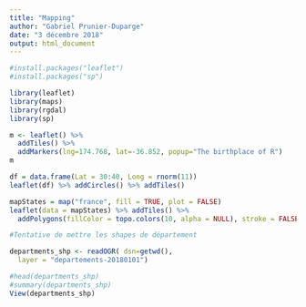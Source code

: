 ---
title: "Mapping"
author: "Gabriel Prunier-Duparge"
date: "3 décembre 2018"
output: html_document
---

```{r}
#install.packages("leaflet")
#install.packages("sp")
```

```{r, message = FALSE}
library(leaflet)
library(maps)
library(rgdal)
library(sp)
```

```{r}

m <- leaflet() %>%
  addTiles() %>%
  addMarkers(lng=174.768, lat=-36.852, popup="The birthplace of R")
m 

```


```{r}
df = data.frame(Lat = 30:40, Long = rnorm(11))
leaflet(df) %>% addCircles() %>% addTiles()
```

```{r}

mapStates = map("france", fill = TRUE, plot = FALSE)
leaflet(data = mapStates) %>% addTiles() %>%
  addPolygons(fillColor = topo.colors(10, alpha = NULL), stroke = FALSE)

```


```{r}
#Tentative de mettre les shapes de département

departments_shp <- readOGR( dsn=getwd(),
  layer = "departements-20180101")

#head(departments_shp)
#summary(departments_shp)
View(departments_shp)


```

